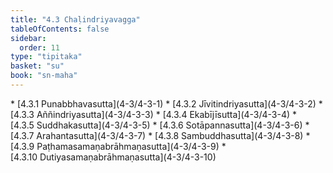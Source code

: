 ```yaml
---
title: "4.3 Chaḷindriyavagga"
tableOfContents: false
sidebar:
  order: 11
type: "tipitaka"
basket: "su"
book: "sn-maha"
---
```



<DynamicBreadcrumb />



<TableOfContents book="sn-maha" section="4.3">
* [4.3.1 Punabbhavasutta](4-3/4-3-1)
* [4.3.2 Jīvitindriyasutta](4-3/4-3-2)
* [4.3.3 Aññindriyasutta](4-3/4-3-3)
* [4.3.4 Ekabījīsutta](4-3/4-3-4)
* [4.3.5 Suddhakasutta](4-3/4-3-5)
* [4.3.6 Sotāpannasutta](4-3/4-3-6)
* [4.3.7 Arahantasutta](4-3/4-3-7)
* [4.3.8 Sambuddhasutta](4-3/4-3-8)
* [4.3.9 Paṭhamasamaṇabrāhmaṇasutta](4-3/4-3-9)
* [4.3.10 Dutiyasamaṇabrāhmaṇasutta](4-3/4-3-10)
</TableOfContents>